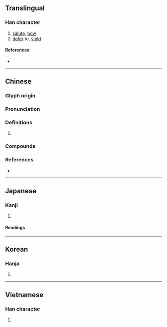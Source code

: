 {{character info/new}}
==Translingual==

===Han character===
{{Han char|rn=64|rad=手|as=09|sn=12|four=56041|canj=QRSJ|ids=⿰扌咠}}

# [[salute]], [[bow]]
# [[defer]] to, [[yield]]

====References====
* {{Han ref|kx=0442.040|dkj=12351|dj=0793.060|hdz=31916.010|uh=63D6|ud=25558|bh=B4A5|bd=46245}}

----

==Chinese==
{{zh-forms}}

===Glyph origin===
{{Han etym}}

===Pronunciation===
{{zh-pron
|m=yī,jí
|m-s=
|c=jap1,cap1
|c-t=
|g=
|h=pfs=
|j=
|mb=ĭ
|md=
|mn=qz,tw,xm,zz:ip
|mn-t=ib4
|w=
|x=
|mc=y
|oc=y
|cat=
}}

===Definitions===
{{zh-hanzi}}

# {{rfdef|zh}}

===Compounds===
{{zh-der|三揖|三揖三讓|作揖|張揖|打恭作揖|打躬作揖|拜揖|拱手作揖|拱揖|揖客|揖揖|揖讓|羅圈兒揖|聳揖|長揖|開門揖盜}}

===References===
* {{R:yue:Hanzi}}

----

==Japanese==

===Kanji===
{{ja-kanji|grade=|rs=手09}}

# {{defn|lang=ja|sort=手09}}

====Readings====
{{ja-readings
|goon=ゆう
|kanon=ゆう
|kun=[[えしゃく]] (eshaku), [[ゆずる]] (yuzuru), [[おす]] (osu)}}

----

==Korean==

===Hanja===
{{ko-hanja|hangeul=[[읍]], [[즙]]|eumhun=}}

# {{defn|lang=ko|sort=手09}}

----

==Vietnamese==

===Han character===
{{vi-hantu|rs=手09|ập}}

# {{defn|lang=vi|sort=手09}}